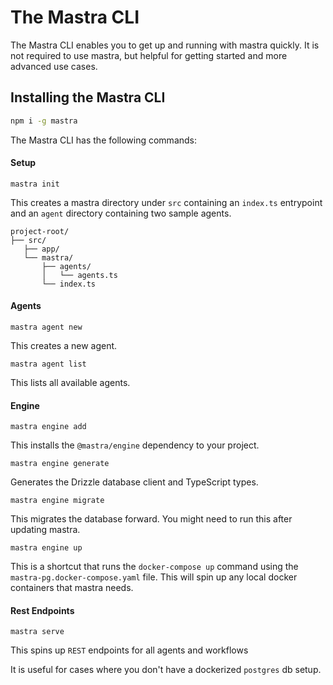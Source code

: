 # The Mastra CLI

The Mastra CLI enables you to get up and running with mastra quickly. It is not required to use mastra, but helpful for getting started and more advanced use cases.

## Installing the Mastra CLI

```bash copy
npm i -g mastra
```

The Mastra CLI has the following commands:

#### Setup

`mastra init`

This creates a mastra directory under `src` containing an `index.ts` entrypoint and an `agent` directory containing two sample agents.

```text
project-root/
├── src/
   ├── app/
   └── mastra/
       ├── agents/
       │   └── agents.ts
       └── index.ts
```

#### Agents

`mastra agent new`

This creates a new agent.

`mastra agent list`

This lists all available agents.

#### Engine

`mastra engine add`

This installs the `@mastra/engine` dependency to your project.

`mastra engine generate`

Generates the Drizzle database client and TypeScript types.

`mastra engine migrate`

This migrates the database forward. You might need to run this after updating mastra.

`mastra engine up`

This is a shortcut that runs the `docker-compose up` command using the `mastra-pg.docker-compose.yaml` file. This will spin up any local docker containers that mastra needs.

#### Rest Endpoints

`mastra serve`

This spins up `REST` endpoints for all agents and workflows


It is useful for cases where you don't have a dockerized `postgres` db setup.
